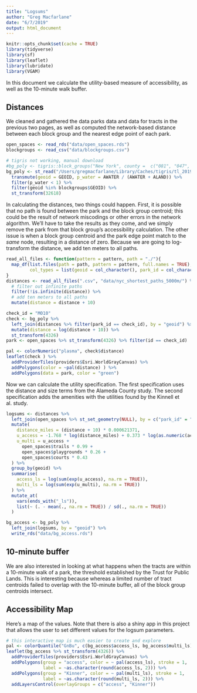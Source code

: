 ```yaml
---
title: "Logsums"
author: "Greg Macfarlane"
date: "6/7/2019"
output: html_document
---
```


```r
knitr::opts_chunk$set(cache = TRUE)
library(tidyverse)
library(sf)
library(leaflet)
library(lubridate)
library(VGAM)
```

In this document we calculate the utility-based measure of accessibility, as well
as the 10-minute walk buffer.


## Distances
We cleaned and gathered the data parks data and data for tracts in the previous
two pages, as well as computed the network-based distance between each block
group and the nearest edge point of each park.

```r
open_spaces <- read_rds("data/open_spaces.rds")
blockgroups <- read_csv("data/blockgroups.csv")

# tigris not working, manual download
#bg_poly <- tigris::block_groups("New York", county =  c("081", "047", "061", "005", "085"))
bg_poly <- st_read("/Users/gregmacfarlane/Library/Caches/tigris/tl_2019_36_bg.shp") %>%
  transmute(geoid = GEOID, p_water = AWATER / (AWATER + ALAND)) %>%
  filter(p_water < 1) %>%
  filter(geoid %in% blockgroups$GEOID) %>%
  st_transform(32618)
```

In calculating the distances, two things could happen. First, it is possible that
no path is found between the park and the block group centroid; this could be the
result of network miscodings or other errors in the network algorithm. We'll have
to take the results as they come, and we simply remove the park from that block
group's accessibility calculation. The other issue is when a block group centroid
and the park edge point match to the *same* node, resulting in a distance of zero.
Because we are going to log-transform the distance, we add ten meters to all paths.

```r
read_all_files <- function(pattern = pattern, path = "./"){
  map_df(list.files(path = path, pattern = pattern, full.names = TRUE), read_csv,
         col_types = list(geoid = col_character(), park_id = col_character()))
}
distances <- read_all_files(".csv", "data/nyc_shortest_paths_5000m/") %>%
  # filter out infinite paths
  filter(!is.infinite(distance)) %>%
  # add ten meters to all paths
  mutate(distance = distance + 10)
```


```r
check_id = "M010"
check <- bg_poly %>%
  left_join(distances %>% filter(park_id == check_id), by = "geoid") %>%
  mutate(distance = log(distance + 10)) %>% 
  st_transform(4326)
park <- open_spaces %>% st_transform(4326) %>% filter(id == check_id) 

pal <- colorNumeric("plasma", check$distance)
leaflet(check ) %>%
  addProviderTiles(providers$Esri.WorldGrayCanvas) %>%
  addPolygons(color = ~pal(distance) ) %>%
  addPolygons(data = park, color = "green")
```



Now we can calculate the utility specification. The first specification uses the
distance and size terms from the Alameda County study. The second specification
adds the amenities with the utilities found by the Kinnell et al. study.

```r
logsums <- distances %>%
  left_join(open_spaces %>% st_set_geometry(NULL), by = c("park_id" = "id")) %>%
  mutate(
    distance_miles = (distance + 10) * 0.000621371,
    u_access = -1.768 * log(distance_miles) + 0.373 * log(as.numeric(acres)),
    u_multi = u_access + 
      open_spaces$trails * 0.99 + 
      open_spaces$playgrounds * 0.26 + 
      open_spaces$courts * 0.43
  ) %>%
  group_by(geoid) %>%
  summarise(
    access_ls = log(sum(exp(u_access), na.rm = TRUE)),
    multi_ls = log(sum(exp(u_multi), na.rm = TRUE))
  ) %>%
  mutate_at(
    vars(ends_with("_ls")),
    list(~ (. - mean(., na.rm = TRUE)) / sd(., na.rm = TRUE))
  )

bg_access <- bg_poly %>%
  left_join(logsums, by = "geoid") %>%
  write_rds("data/bg_access.rds")
```

## 10-minute buffer

We are also interested in looking at what happens when the tracts are within a 
10-minute walk of a park, the threshold established by the Trust for Public Lands.
This is interesting because whereas a limited number of tract centroids failed
to overlap with the 10-minute buffer, all of the block group centroids intersect.

## Accessibility Map
Here's a map of the values. Note that there is also a shiny app in this project
that allows the user to set different values for the logsum parameters.

```r
# this interactive map is much easier to create and explore
pal <- colorQuantile("GnBu", c(bg_access$access_ls, bg_access$multi_ls), n = 5)
leaflet(bg_access %>% st_transform(4326)) %>%
  addProviderTiles(providers$Esri.WorldGrayCanvas) %>%
  addPolygons(group = "access", color = ~ pal(access_ls), stroke = 1,
              label = ~as.character(round(access_ls, 2))) %>%
  addPolygons(group = "Kinner", color = ~ pal(multi_ls), stroke = 1,
              label = ~as.character(round(multi_ls, 2))) %>%
  addLayersControl(overlayGroups = c("access", "Kinner"))
```

